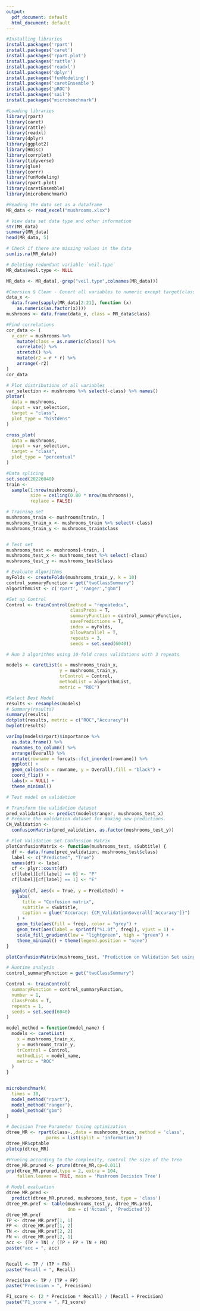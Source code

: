 ---
output:
  pdf_document: default
  html_document: default
---

```{r}
#Installing libraries
install.packages('rpart')
install.packages('caret')
install.packages('rpart.plot')
install.packages('rattle')
install.packages('readxl')
install.packages('dplyr')
install.packages('funModeling')
install.packages('caretEnsemble')
install.packages('pROC')
install.packages('sail')
install.packages("microbenchmark")
```

```{r}
#Loading libraries
library(rpart)
library(caret)
library(rattle)
library(readxl)
library(dplyr)
library(ggplot2)
library(Hmisc)
library(corrplot)
library(tidyverse)
library(glue)
library(corrr)
library(funModeling)
library(rpart.plot)
library(caretEnsemble)
library(microbenchmark)
```

```{r}
#Reading the data set as a dataframe
MR_data <- read_excel("mushrooms.xlsx")
```

```{r}
# View data set data type and other information
str(MR_data)
summary(MR_data)
head(MR_data, 5)

# Check if there are missing values in the data
sum(is.na(MR_data))

# Deleting redundant variable `veil.type`
MR_data$veil.type <- NULL

```

```{r}
MR_data <- MR_data[,-grep("veil.type",colnames(MR_data))]

#Coersion & Clean - Conert all variables to numeric except target(class)
data_x <-
  data.frame(sapply(MR_data[2:21], function (x)
    as.numeric(as.factor(x))))
mushrooms <- data.frame(data_x, class = MR_data$class)

#Find correlations
cor_data <- (
  v_corr = mushrooms %>%
    mutate(class = as.numeric(class)) %>%
    correlate() %>%
    stretch() %>%
    mutate(r2 = r * r) %>%
    arrange(-r2)
)
cor_data
```

```{r}
# Plot distributions of all variables
var_selection <- mushrooms %>% select(-class) %>% names()
plotar(
  data = mushrooms,
  input = var_selection,
  target = "class",
  plot_type = "histdens"
)
```

```{r}
cross_plot(
  data = mushrooms,
  input = var_selection,
  target = "class",
  plot_type = "percentual"
)

```

```{r}
#Data splicing
set.seed(20226040)
train <-
  sample(1:nrow(mushrooms),
         size = ceiling(0.80 * nrow(mushrooms)),
         replace = FALSE)

# Training set
mushrooms_train <- mushrooms[train, ]
mushrooms_train_x <- mushrooms_train %>% select(-class)
mushrooms_train_y <- mushrooms_train$class


# Test set
mushrooms_test <- mushrooms[-train, ]
mushrooms_test_x <- mushrooms_test %>% select(-class)
mushrooms_test_y <- mushrooms_test$class


```

```{r}
# Evaluate Algorithms
myFolds <- createFolds(mushrooms_train_y, k = 10)
control_summaryFunction = get("twoClassSummary")
algorithmList <- c('rpart', 'ranger',"gbm")

#Set up Control
Control <- trainControl(method = "repeatedcv",
                        classProbs = T, 
                        summaryFunction = control_summaryFunction, 
                        savePredictions = T,
                        index = myFolds,
                        allowParallel = T,
                        repeats = 3,
                        seeds = set.seed(6040))

# Run 3 algorithms using 10-fold cross validations with 3 repeats

models <- caretList(x = mushrooms_train_x, 
                    y = mushrooms_train_y, 
                    trControl = Control, 
                    methodList = algorithmList,
                    metric = "ROC")

#Select Best Model
results <- resamples(models)
# Summary(results)
summary(results)
dotplot(results, metric = c("ROC","Accuracy"))
bwplot(results)

```

```{r}
varImp(models$rpart)$importance %>% 
  as.data.frame() %>%
  rownames_to_column() %>%
  arrange(Overall) %>%
  mutate(rowname = forcats::fct_inorder(rowname)) %>%
  ggplot() +
  geom_col(aes(x = rowname, y = Overall),fill = "black") +
  coord_flip() +
  labs(x = NULL) +
  theme_minimal()
```

```{r}
# Test model on validation

# Transform the validation dataset
pred_validation <- predict(models$ranger, mushrooms_test_x)
# Prepare the validation dataset for making new predictions.
CM_Validation <-
  confusionMatrix(pred_validation, as.factor(mushrooms_test_y))

# Plot Validation Set Confussion Matrix
plotConfusionMatrix <- function(mushrooms_test, sSubtitle) {
  df <- data.frame(pred_validation, mushrooms_test$class)
  label <- c("Predicted", "True")
  names(df) <- label
  cf <- plyr::count(df)
  cf[label][cf[label] == 0] <- "P"
  cf[label][cf[label] == 1] <- "E"
  
  ggplot(cf, aes(x = True, y = Predicted)) +
    labs(
      title = "Confusion matrix",
      subtitle = sSubtitle,
      caption = glue("Accuracy: {CM_Validation$overall['Accuracy']}")
    ) +
    geom_tile(aes(fill = freq), color = "grey") +
    geom_text(aes(label = sprintf("%1.0f", freq)), vjust = 1) +
    scale_fill_gradient(low = "lightgreen", high = "green") +
    theme_minimal() + theme(legend.position = "none")
}

plotConfusionMatrix(mushrooms_test, "Prediction on Validation Set using Ranger RF")
```

```{r}
# Runtime analysis
control_summaryFunction = get("twoClassSummary")

Control <- trainControl(
  summaryFunction = control_summaryFunction,
  number = 1,
  classProbs = T,
  repeats = 1,
  seeds = set.seed(6040)
)

model_method = function(model_name) {
  models <- caretList(
    x = mushrooms_train_x,
    y = mushrooms_train_y,
    trControl = Control,
    methodList = model_name,
    metric = "ROC"
  )
}


microbenchmark(
  times = 10,
  model_method("rpart"),
  model_method("ranger"),
  model_method("gbm")
)


```
















```{r}
# Decision Tree Parameter tuning optimization
dtree_MR <- rpart(class~.,data = mushrooms_train, method = 'class',
               parms = list(split = 'information'))
dtree_MR$cptable
plotcp(dtree_MR)
```

```{r}
#Pruning according to the complexity, control the size of the tree
dtree_MR.pruned <- prune(dtree_MR,cp=0.011)
prp(dtree_MR.pruned,type = 2, extra = 104,
    fallen.leaves = TRUE, main = 'Mushroom Decision Tree')
```

```{r}
# Model evaluation
dtree_MR.pred <-
  predict(dtree_MR.pruned, mushrooms_test, type = 'class')
dtree_MR.pref <- table(mushrooms_test_y, dtree_MR.pred,
                       dnn = c('Actual', 'Predicted'))
dtree_MR.pref
TP <- dtree_MR.pref[1, 1]
FP <- dtree_MR.pref[1, 2]
TN <- dtree_MR.pref[2, 2]
FN <- dtree_MR.pref[2, 1]
acc <- (TP + TN) / (TP + FP + TN + FN)
paste("acc = ", acc)


Recall <- TP / (TP + FN)
paste("Recall = ", Recall)

Precision <- TP / (TP + FP)
paste("Precision = ", Precision)

F1_score <- (2 * Precision * Recall) / (Recall + Precision)
paste("F1_score = ", F1_score)
```
